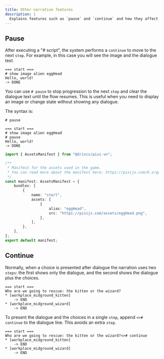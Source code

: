 ```yaml
---
title: Other narrative features
description: |
  Explains features such as `pause` and `continue` and how they affect `steps` and dialogue flow.
---
```



## Pause

After executing a "# script", the system performs a <DynamicLink href="/start/labels-flow#continue">`continue`</DynamicLink> to move to the next `step`. For example, in this case you will see the image and the dialogue text.

```ink
=== start ===
# show image alien eggHead
Hello, world!
-> DONE
```

You can use `# pause` to stop progression to the next `step` and clear the dialogue text until the flow resumes. This is useful when you need to display an image or change state without showing any dialogue.

The syntax is:

```ink
# pause
```

```ink tab="ink/start.ink"
=== start ===
# show image alien eggHead
# pause
Hello, world!
-> DONE
```

```ts tab="assets/manifest.ts"
import { AssetsManifest } from "@drincs/pixi-vn";

/**
 * Manifest for the assets used in the game.
 * You can read more about the manifest here: https://pixijs.com/8.x/guides/components/assets#loading-multiple-assets
 */
const manifest: AssetsManifest = {
    bundles: [
        {
            name: "start",
            assets: [
                {
                    alias: "eggHead",
                    src: "https://pixijs.com/assets/eggHead.png",
                },
            ],
        },
    ],
};
export default manifest;
```

<PauseExample />

## Continue

Normally, when a choice is presented after dialogue the narration uses two `steps`: the first shows only the dialogue, and the second shows the dialogue plus the choices.

```ink
=== start ===
Who are we going to rescue: the kitten or the wizard?
* [workplace_midground_kitten] 
    -> END
* [workplace_midground_wizard]
    -> END
```

To present the dialogue and the choices in a single `step`, append `<># continue` to the dialogue line. This avoids an extra `step`.

```ink
=== start ===
Who are we going to rescue: the kitten or the wizard?<># continue
* [workplace_midground_kitten] 
    -> END
* [workplace_midground_wizard]
    -> END
```

<ContinueExample />
